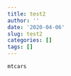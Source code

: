 ```yaml
---
title: test2
author: ''
date: '2020-04-06'
slug: test2
categories: []
tags: []
---
```


```r

mtcars

``` 